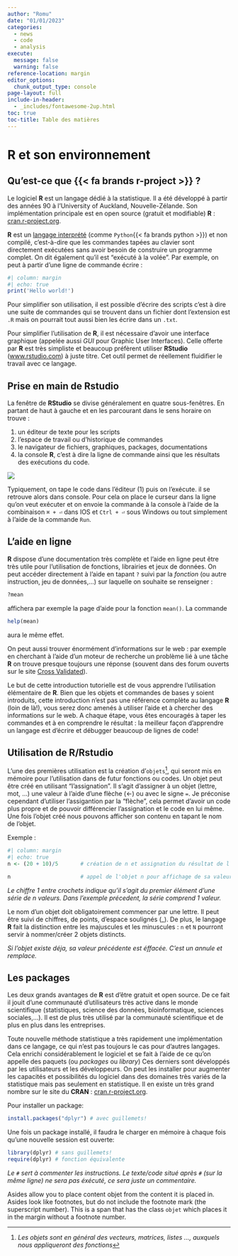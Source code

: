 ```yaml
---
author: "Romu"
date: "01/01/2023"
categories:
  - news
  - code
  - analysis
execute: 
  message: false
  warning: false
reference-location: margin
editor_options: 
  chunk_output_type: console
page-layout: full
include-in-header: 
  - _includes/fontawesome-2up.html
toc: true
toc-title: Table des matières
---
```


# R et son environnement

## Qu'est-ce que {{< fa brands r-project >}} ?

Le logiciel **R** est un langage dédié à la statistique. Il a été développé à partir des années 90 à l'University of Auckland, Nouvelle-Zélande. Son implémentation principale est en open source (gratuit et modifiable) **R** : [cran.r-project.org](http://cran.r-project.org).

**R** est un [langage interprété](http://www.france-ioi.org/algo/course.php?idChapter=561&idCourse=2368) (comme `Python`{{< fa brands python >}}) et non compilé, c'est-à-dire que les commandes tapées au clavier sont directement exécutées sans avoir besoin de construire un programme complet. On dit également qu'il est "exécuté à la volée". Par exemple, on peut à partir d'une ligne de commande écrire :

```r
#| column: margin
#| echo: true
print('Hello world!')
```

Pour simplifier son utilisation, il est possible d'écrire des scripts c'est à dire une suite de commandes qui se trouvent dans un fichier dont l'extension est `.R` mais on pourrait tout aussi bien les écrire dans un `.txt`.

Pour simplifier l'utilisation de **R**, il est nécessaire d'avoir une interface graphique (appelée aussi *GUI* pour Graphic User Interfaces). Celle offerte par **R** est très simpliste et beaucoup préfèrent utiliser **RStudio** ([www.rstudio.com](www.rstudio.com)) à juste titre. Cet outil permet de réellement fluidifier le travail avec ce langage.

## Prise en main de **Rstudio**

La fenêtre de **RStudio** se divise généralement en quatre sous-fenêtres. En partant de haut à gauche et en les parcourant dans le sens horaire on trouve :

1.  un éditeur de texte pour les scripts
2.  l'espace de travail ou d'historique de commandes
3.  le navigateur de fichiers, graphiques, packages, documentations
4.  la console **R**, c'est à dire la ligne de commande ainsi que les résultats des exécutions du code.

![](img/Console_Rstudio.png)

Typiquement, on tape le code dans l'éditeur (1) puis on l'exécute. il se retrouve alors dans console. Pour cela on place le curseur dans la ligne qu'on veut exécuter et on envoie la commande à la console à l'aide de la combinaison `⌘ + ⏎` dans IOS et `Ctrl + ⏎` sous Windows ou tout simplement à l'aide de la commande `Run`.

## L'aide en ligne

**R** dispose d'une documentation très complète et l'aide en ligne peut être très utile pour l'utilisation de fonctions, librairies et jeux de données. On peut accéder directement à l'aide en tapant `?` suivi par la *fonction* (ou autre instruction, jeu de données,...) sur laquelle on souhaite se renseigner :

``` r
?mean
```

affichera par exemple la page d'aide pour la fonction `mean()`. La commande

``` r
help(mean)
```

aura le même effet.

On peut aussi trouver énormément d'informations sur le web : par exemple en cherchant à l'aide d'un moteur de recherche un problème lié à une tâche **R** on trouve presque toujours une réponse (souvent dans des forum ouverts sur le site [Cross Validated](https://stats.stackexchange.com/)).

Le but de cette introduction tutorielle est de vous apprendre l'utilisation élémentaire de **R**. Bien que les objets et commandes de bases y soient introduits, cette introduction n'est pas une référence complète au langage **R** (loin de là!), vous serez donc amenés à utiliser l'aide et à chercher des informations sur le web. A chaque étape, vous êtes encouragés à taper les commandes et à en comprendre le résultat : la meilleur façon d'apprendre un langage est d'écrire et débugger beaucoup de lignes de code!

## Utilisation de R/Rstudio

L'une des premières utilisation est la création d'`objets`[^r-et-posit2-1], qui seront mis en mémoire pour l'utilisation dans de futur fonctions ou codes. Un objet peut être créé en utilisant "l'assignation". Il s'agit d'assigner à un objet (lettre, mot, ...) une valeur à l'aide d'une flèche (\<-) ou avec le signe `=`. Je préconise cependant d'utiliser l'assigantion par la "flèche", cela permet d'avoir un code plus propre et de pouvoir différencier l'assignation et le code en lui même. Une fois l'objet créé nous pouvons afficher son contenu en tapant le nom de l'objet.

[^r-et-posit2-1]: *Les objets sont en général des vecteurs, matrices, listes ..., auxquels nous appliqueront des fonctions*

[Exemple :]{.aside}

```r
#| column: margin
#| echo: true
n <- (20 + 10)/5       # création de n et assignation du résultat de l'opération

n                      # appel de l'objet n pour affichage de sa valeur
```

::: callout-tip
*Le chiffre 1 entre crochets indique qu'il s'agit du premier élément d'une série de n valeurs. Dans l'exemple précedent, la série comprend 1 valeur.*
:::

Le nom d'un objet doit obligatoirement commencer par une lettre. Il peut être suivi de chiffres, de points, d'espace soulignés (\_). De plus, le langage **R** fait la distinction entre les majuscules et les minuscules : `n` et `N` pourront servir à nommer/créer 2 objets distincts.

::: callout-important
*Si l'objet existe déja, sa valeur précédente est éffacée. C'est un annule et remplace.*
:::

## Les packages

Les deux grands avantages de **R** est d'être gratuit et open source. De ce fait il jouit d'une communauté d'utilisateurs très active dans le monde scientifique (statistiques, science des données, bioinformatique, sciences sociales,...). Il est de plus très utilisé par la communauté scientifique et de plus en plus dans les entreprises.

Toute nouvelle méthode statistique a très rapidement une implémentation dans ce langage, ce qui n'est pas toujours le cas pour d'autres langages. Cela enrichi considérablement le logiciel et se fait à l'aide de ce qu'on appelle des paquets (ou *packages* ou *library*) Ces derniers sont développés par les utilisateurs et les développeurs. On peut les installer pour augmenter les capacités et possibilités du logiciel dans des domaines très variés de la statistique mais pas seulement en statistique. Il en existe un très grand nombre sur le site du **CRAN** : [cran.r-project.org](http://cran.r-project.org).

Pour installer un package:

``` r
install.packages("dplyr") # avec guillemets!
```

Une fois un package installé, il faudra le charger en mémoire à chaque fois qu'une nouvelle session est ouverte:

``` r
library(dplyr) # sans guillemets!
require(dplyr) # fonction équivalente
```

::: callout-tip
*Le `#` sert à commenter les instructions. Le texte/code situé après `#` (sur la même ligne) ne sera pas éxécuté, ce sera juste un commentaire.*
:::

Asides allow you to place content objet from the content it is placed in. Asides look like footnotes, but do not include the footnote mark (the superscript number). [This is a span that has the class `objet` which places it in the margin without a footnote number.]{.aside}
